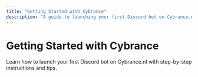 ```yaml
---
title: "Getting Started with Cybrance"
description: "A guide to launching your first Discord bot on Cybrance.nl"
---
```


# Getting Started with Cybrance

Learn how to launch your first Discord bot on Cybrance.nl with step-by-step instructions and tips.

